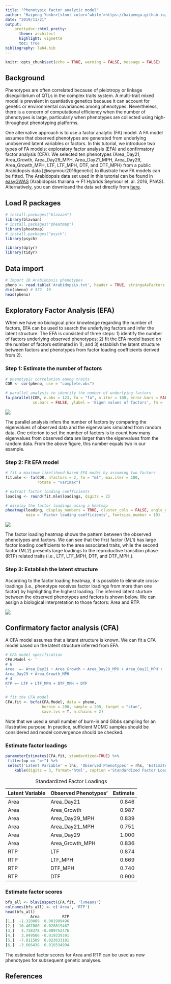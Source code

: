 ```yaml
---
title: "Phenotypic factor analytic model"
author: "Haipeng Yu<br>[<font color=‘white’>https://haipengu.github.io/</font>](https://haipengu.github.io/)<br>Gota Morota<br>[<font color=‘white’>http://morotalab.org/</font>](http://morotalab.org/)"
date: "2019/11/21"
output: 
    prettydoc::html_pretty:
      theme: architect
      highlight: vignette
      toc: true
bibliography: lab4.bib
---
```


```r
knitr::opts_chunk$set(echo = TRUE, warning = FALSE, message = FALSE)
```

## Background
Phenotypes are often correlated because of pleiotropy or linkage disequilibrium of QTLs in the complex traits system. A multi-trait mixed model is prevalent in quantiative genetics because it can account for genetic or environmental covariances among phenotypes. Nevertheless, there is a concern of computational efficiency when the number of phenotypes is large, particularly when phenotypes are collected using high-throughput phenotyping platforms. 

One alternative approach is to use a factor analytic (FA) model. A FA model assumes that observed phenotypes are generated from underlying unobserved latent variables or factors. In this tutorial, we introduce two types of FA models: exploratory factor analysis (EFA) and confirmatory factor analysis (CFA). We selected ten phenotypes (Area_Day21, Area_Growth, Area_Day29_MPH, Area_Day21_MPH, Area_Day29, Area_Growth_MPH, LTF, LTF_MPH, DTF, and DTF_MPH) from a public Arabidopsis data [@seymour2016genetic] to illustrate how FA models can be fitted. The Arabidopsis data set used in this tutorial can be found in [easyGWAS](https://easygwas.ethz.ch/data/public/phenotypes/1/42/) (Arabidopsis thaliana -> F1 Hybrids Seymour et. al. 2016, PNAS). Alternatively, you can downloand the data set directly from [here](https://github.com/HaipengU/Data_file/tree/master/Arabidopsis_data).

## Load R packages
```r
# install.packages("blavaan")
library(blavaan)
# install.packages("pheatmap")
library(pheatmap)
# install.packages("psych")
library(psych)

library(dplyr)
library(tidyr)
```

## Data import
```r
# Import 10 Arabidopsis phenotypes
pheno <- read.table('Arabidopsis.txt', header = TRUE, stringsAsFactors = FALSE)
dim(pheno) # 372  10
head(pheno)
```

## Exploratory Factor Analysis (EFA)
When we have no biological prior knowledge regarding the number of factors, EFA can be used to search the underlying factors and infer the latent structure. The EFA is consisted of three steps: 1) identify the number of factors underlying observed phenotypes; 2) fit the EFA model based on the number of factors estimated in 1); and 3) establish the latent structure between factors and phenotypes from factor loading coefficients derived from 2).  

### Step 1: Estimate the number of factors
```r
# phenotypic correlation among traits 
COR <- cor(pheno, use = "complete.obs")

# parallel analysis to identify the number of underlying factors 
fa.parallel(COR, n.obs = 123, fa = "fa", n.iter = 100, error.bars = FALSE,
            se.bars = FALSE, ylabel = 'Eigen values of factors', fm = 'mle')
```

![](screeplot.png)

The parallel analysis infers the number of factors by comparing the eigenvalues of observed data and the eigenvalues simulated from random data. One criterion to set the number of factors is to count how many eigenvalues from observed data are larger than the eigenvalues from the random data. From the above figure, this number equals two in our example. 

### Step 2: Fit EFA model
```r
# fit a maximum likelihood-based EFA model by assuming two factors
fit.mle <- fa(COR, nfactors = 2, fm = "ml", max.iter = 100,
              rotate = "varimax")

# extract factor loading coefficients
loading <- round(fit.mle$loadings, digits = 2)

# display the factor loadings using a heatmap
pheatmap(loading, display_numbers = TRUE, cluster_cols = FALSE, angle_col = 0, 
         main = 'Factor loading coefficients', fontsize_number = 10)
```

![](heatmap.png)

The factor loading heatmap shows the pattern between the observed phenotypes and factors. We can see that the first factor (ML1) has large factor loading coefficients to the area associated traits, while the second factor (ML2) presents large loadings to the reproductive transition phase (RTP) related traits (i.e., LTF, LTF_MPH, DTF, and DTF_MPH,). 

### Step 3: Establish the latent structure
According to the factor loading heatmap, it is possible to eliminate cross-loadings (i.e., phenotype receives factor loadings from more than one factor) by highlighting the highest loading. The inferred latent sturture between the observed phenotypes and factors is shown below. We can assign a biological interpretation to those factors: Area and RTP.  

![](Network.png)

## Confirmatory factor analysis (CFA)
A CFA model assumes that a latent structure is known. We can fit a CFA model based on the latent structure inferred from EFA. 
```r
# CFA model specification
CFA.Model <- '
# 6
Area  =~ Area_Day21 + Area_Growth + Area_Day29_MPH + Area_Day21_MPH + 
Area_Day29 + Area_Growth_MPH
# 4
RTP =~ LTF + LTF_MPH + DTF_MPH + DTF
'

# fit the CFA model 
CFA.fit <- bcfa(CFA.Model, data = pheno,
                burnin = 200, sample = 200, target = "stan",
                save.lvs = T, n.chains = 2)
```

Note that we used a small number of burn-in and Gibbs sampling for an illustrative purpose. In practice, sufficient MCMC samples should be considered and model convergence should be checked.

### Estimate factor loadings
```r
parameterEstimates(CFA.fit, standardized=TRUE) %>%
 filter(op == "=~") %>%
 select('Latent Variable' = lhs, 'Observed Phenotypes' = rhs, 'Estimate' = std.all) %>%
    kable(digits = 3, format='html', caption ='Standardized Factor Loadings') 
```

<table>
<caption>Standardized Factor Loadings</caption>
 <thead>
  <tr>
   <th style="text-align:left;"> Latent Variable </th>
   <th style="text-align:left;"> Observed Phenotypes’ </th>
   <th style="text-align:right;"> Estimate </th>
  </tr>
 </thead>
<tbody>
  <tr>
   <td style="text-align:left;"> Area </td>
   <td style="text-align:left;"> Area_Day21 </td>
   <td style="text-align:right;"> 0.846 </td>
  </tr>
  <tr>
   <td style="text-align:left;"> Area </td>
   <td style="text-align:left;"> Area_Growth </td>
   <td style="text-align:right;"> 0.987 </td>
  </tr>
  <tr>
   <td style="text-align:left;"> Area </td>
   <td style="text-align:left;"> Area_Day29_MPH </td>
   <td style="text-align:right;"> 0.839 </td>
  </tr>
  <tr>
   <td style="text-align:left;"> Area </td>
   <td style="text-align:left;"> Area_Day21_MPH </td>
   <td style="text-align:right;"> 0.751 </td>
  </tr>
  <tr>
   <td style="text-align:left;"> Area </td>
   <td style="text-align:left;"> Area_Day29 </td>
   <td style="text-align:right;"> 1.000 </td>
  </tr>
  <tr>
   <td style="text-align:left;"> Area </td>
   <td style="text-align:left;"> Area_Growth_MPH </td>
   <td style="text-align:right;"> 0.836 </td>
  </tr>
  <tr>
   <td style="text-align:left;"> RTP </td>
   <td style="text-align:left;"> LTF </td>
   <td style="text-align:right;"> 0.874 </td>
  </tr>
  <tr>
   <td style="text-align:left;"> RTP </td>
   <td style="text-align:left;"> LTF_MPH </td>
   <td style="text-align:right;"> 0.669 </td>
  </tr>
  <tr>
   <td style="text-align:left;"> RTP </td>
   <td style="text-align:left;"> DTF_MPH </td>
   <td style="text-align:right;"> 0.740 </td>
  </tr>
  <tr>
   <td style="text-align:left;"> RTP </td>
   <td style="text-align:left;"> DTF </td>
   <td style="text-align:right;"> 0.900 </td>
  </tr>
</tbody>
</table>

### Estimate factor scores
```r
bfs_all <- blavInspect(CFA.fit, 'lvmeans') 
colnames(bfs_all) <- c('Area', 'RTP')
head(bfs_all)
           Area          RTP
[1,]  -1.328089  0.001999496
[2,] -10.467880  0.028819467
[3,]   4.738378 -0.009752476
[4,]   3.049506 -0.019339391
[5,]  -7.811509  0.023633191
[6,]  -3.666438  0.010334994
```

The estimated factor scores for Area and RTP can be used as new phenotypes for subsequent genetic analyses. 

## References











